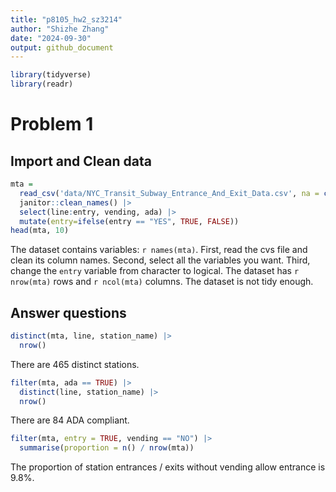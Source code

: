 ```yaml
---
title: "p8105_hw2_sz3214"
author: "Shizhe Zhang"
date: "2024-09-30"
output: github_document
---
```


```r
library(tidyverse)
library(readr)
```

# Problem 1

## Import and Clean data
```r
mta = 
  read_csv('data/NYC_Transit_Subway_Entrance_And_Exit_Data.csv', na = c("NA", ".", "")) |> 
  janitor::clean_names() |> 
  select(line:entry, vending, ada) |> 
  mutate(entry=ifelse(entry == "YES", TRUE, FALSE))
head(mta, 10)
```

The dataset contains variables: `r names(mta)`. 
First, read the cvs file and clean its column names.
Second, select all the variables you want.
Third, change the `entry` variable from character to logical.
The dataset has `r nrow(mta)` rows and `r ncol(mta)` columns.
The dataset is not tidy enough.

## Answer questions

```r
distinct(mta, line, station_name) |> 
  nrow()
```
There are 465 distinct stations.

```r
filter(mta, ada == TRUE) |> 
  distinct(line, station_name) |> 
  nrow()
```
There are 84 ADA compliant.

```r
filter(mta, entry = TRUE, vending == "NO") |> 
  summarise(proportion = n() / nrow(mta)) 
```
The proportion of station entrances / exits without vending allow entrance is 9.8%.








